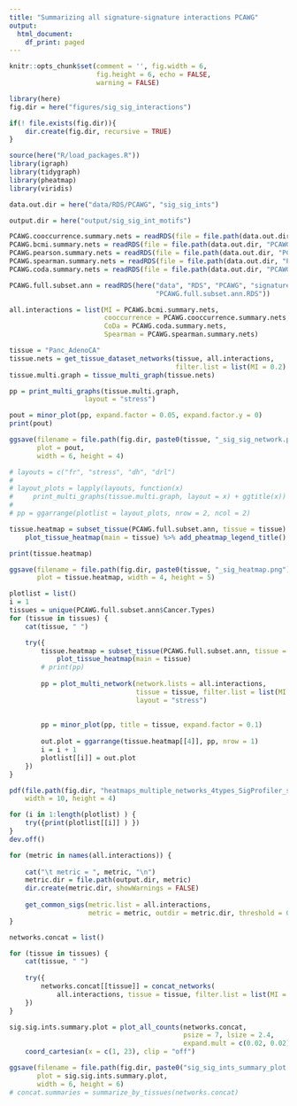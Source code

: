 ```yaml
---
title: "Summarizing all signature-signature interactions PCAWG"
output: 
  html_document:
    df_print: paged
---
```


```r
knitr::opts_chunk$set(comment = '', fig.width = 6, 
                      fig.height = 6, echo = FALSE, 
                      warning = FALSE)
```

```r
library(here)
fig.dir = here("figures/sig_sig_interactions")

if(! file.exists(fig.dir)){
    dir.create(fig.dir, recursive = TRUE)
}

source(here("R/load_packages.R"))
library(igraph)
library(tidygraph)
library(pheatmap)
library(viridis)

data.out.dir = here("data/RDS/PCAWG", "sig_sig_ints")

output.dir = here("output/sig_sig_int_motifs")
```

```r
PCAWG.cooccurrence.summary.nets = readRDS(file = file.path(data.out.dir, "PCAWG.cooccurrence.summary.nets.RDS") )
PCAWG.bcmi.summary.nets = readRDS(file = file.path(data.out.dir, "PCAWG.bcmi.summary.nets.RDS") )
PCAWG.pearson.summary.nets = readRDS(file = file.path(data.out.dir, "PCAWG.pearson.summary.nets.RDS") )
PCAWG.spearman.summary.nets = readRDS(file = file.path(data.out.dir, "PCAWG.spearman.summary.nets.RDS") )
PCAWG.coda.summary.nets = readRDS(file = file.path(data.out.dir, "PCAWG.coda.summary.nets.RDS") )

PCAWG.full.subset.ann = readRDS(here("data", "RDS", "PCAWG", "signatures",
                                     "PCAWG.full.subset.ann.RDS"))

```

```r
all.interactions = list(MI = PCAWG.bcmi.summary.nets,
                        cooccurrence = PCAWG.cooccurrence.summary.nets,
                        CoDa = PCAWG.coda.summary.nets,
                        Spearman = PCAWG.spearman.summary.nets)
```

```r
tissue = "Panc_AdenoCA"
tissue.nets = get_tissue_dataset_networks(tissue, all.interactions, 
                                          filter.list = list(MI = 0.2) )
tissue.multi.graph = tissue_multi_graph(tissue.nets)

pp = print_multi_graphs(tissue.multi.graph, 
                   layout = "stress")

pout = minor_plot(pp, expand.factor = 0.05, expand.factor.y = 0)
print(pout)

ggsave(filename = file.path(fig.dir, paste0(tissue, "_sig_sig_network.png") ),
       plot = pout,
       width = 6, height = 4)

# layouts = c("fr", "stress", "dh", "drl")
# 
# layout_plots = lapply(layouts, function(x) 
#     print_multi_graphs(tissue.multi.graph, layout = x) + ggtitle(x))
# 
# pp = ggarrange(plotlist = layout_plots, nrow = 2, ncol = 2)
```

```r
tissue.heatmap = subset_tissue(PCAWG.full.subset.ann, tissue = tissue) %>% 
    plot_tissue_heatmap(main = tissue) %>% add_pheatmap_legend_title()

print(tissue.heatmap)

ggsave(filename = file.path(fig.dir, paste0(tissue, "_sig_heatmap.png") ), 
       plot = tissue.heatmap, width = 4, height = 5)
```


```r
plotlist = list()
i = 1
tissues = unique(PCAWG.full.subset.ann$Cancer.Types)
for (tissue in tissues) {
    cat(tissue, " ")

    try({
        tissue.heatmap = subset_tissue(PCAWG.full.subset.ann, tissue = tissue) %>% 
            plot_tissue_heatmap(main = tissue)
        # print(pp)
        
        pp = plot_multi_network(network.lists = all.interactions, 
                                tissue = tissue, filter.list = list(MI = 0.2),
                                layout = "stress")
        
        
        pp = minor_plot(pp, title = tissue, expand.factor = 0.1)
        
        out.plot = ggarrange(tissue.heatmap[[4]], pp, nrow = 1)
        i = i + 1
        plotlist[[i]] = out.plot
    })
}
```

```r
pdf(file.path(fig.dir, "heatmaps_multiple_networks_4types_SigProfiler_stress.pdf"),
    width = 10, height = 4)

for (i in 1:length(plotlist) ) {
    try({print(plotlist[[i]] ) })
}
dev.off()
```

```r
for (metric in names(all.interactions)) {
    
    cat("\t metric = ", metric, "\n")
    metric.dir = file.path(output.dir, metric)
    dir.create(metric.dir, showWarnings = FALSE)
    
    get_common_sigs(metric.list = all.interactions, 
                    metric = metric, outdir = metric.dir, threshold = 0.2)
}
```

```r
networks.concat = list()

for (tissue in tissues) {
    cat(tissue, " ")
    
    try({
        networks.concat[[tissue]] = concat_networks(
            all.interactions, tissue = tissue, filter.list = list(MI = 0.2))
    })
}

sig.sig.ints.summary.plot = plot_all_counts(networks.concat, 
                                            psize = 7, lsize = 2.4, 
                                            expand.mult = c(0.02, 0.02)) + 
    coord_cartesian(x = c(1, 23), clip = "off")

ggsave(filename = file.path(fig.dir, paste0("sig_sig_ints_summary_plot.png") ),
       plot = sig.sig.ints.summary.plot,
       width = 6, height = 6)
# concat.summaries = summarize_by_tissues(networks.concat)
```
